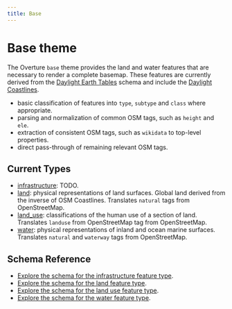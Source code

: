 ```yaml
---
title: Base
---
```


# Base theme

The Overture `base` theme provides the land and water features that are necessary to render a complete basemap. These features are currently derived from the [Daylight Earth Tables](https://daylightmap.org/earth/) schema and include the [Daylight Coastlines](https://daylightmap.org/coastlines.html).

<!--
add use cases here
-->

<!--
add use cases here
-->

- basic classification of features into `type`, `subtype` and `class` where appropriate.
- parsing and normalization of common OSM tags, such as `height` and `ele`.
- extraction of consistent OSM tags, such as `wikidata` to top-level properties.
- direct pass-through of remaining relevant OSM tags.

## Current Types

- [infrastructure](/reference/base/infrastructure): TODO.
- [land](/reference/base/land): physical representations of land surfaces. Global land derived from the inverse of OSM Coastlines. Translates `natural` tags from OpenStreetMap.
- [land_use](/reference/base/land-use): classifications of the human use of a section of land. Translates `landuse` from OpenStreetMap tag from OpenStreetMap.
- [water](/reference/base/water): physical representations of inland and ocean marine surfaces. Translates `natural` and `waterway` tags from OpenStreetMap.

## Schema Reference

- [Explore the schema for the infrastructure feature type](/reference/base/infrastructure).
- [Explore the schema for the land feature type](/reference/base/land).
- [Explore the schema for the land use feature type](/reference/base/land-use).
- [Explore the schema for the water feature type](/reference/base/water).

